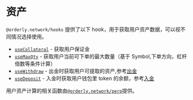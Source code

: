 # 资产

`@orderly.network/hooks` 提供了以下 hook，用于获取用户资产数据，可以视不同情况选择使用。

- [`useCollateral`](/) - 获取用户保证金
- [`useMaxQty`](/) - 获取用户当前可下单的最大数量（基于 Symbol,下单方向，杠杆倍数等条件计算）
- [`useWithdraw`](/) - 出金时获取用户可提取的资产,参考[出金](/)
- [`useDeposit`](/) - 入金时获取用户钱包里 token 的余额，参考[入金](/)

用户资产计算的相关函数由[`@orderly.network/perp`](/)提供。

